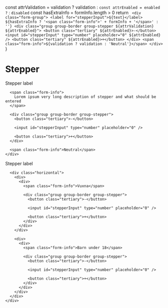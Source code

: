 
  const attrValidation = validation ? validation : ``
  const attrEnabled = enabled ? `` : `disabled`
  const hasExtraInfo = formInfo.length > 0
  return `
    <div class="form-group">
        <label for="stepperInput">${text}</label>
        ${hasExtraInfo ? '<span class="form-info">' + formInfo + '</span>' : ''}
        <div class="group group-border group-stepper ${attrValidation} ${attrEnabled}">
            <button class="tertiary" ${attrEnabled}>-</button>
            <input id="stepperInput" type="number" placeholder="0" ${attrEnabled} />
            <button class="tertiary" ${attrEnabled}>+</button>
        </div>
        <span class="form-info">${validation ? validation : 'Neutral'}</span>
    </div>`
}

<Meta of={StepperStories} />

<Story of={StepperStories.Stepper} />

# Stepper

<Canvas>
  <form>
    <div class="form-group">
      <label for="stepperInput">Stepper label</label>

      <span class="form-info">
        Lorem ipsum very long description of stepper and what should be entered
      </span>

      <div class="group group-border group-stepper">
        <button class="tertiary">-</button>

        <input id="stepperInput" type="number" placeholder="0" />

        <button class="tertiary">+</button>
      </div>

      <span class="form-info">Neutral</span>
    </div>
  </form>
</Canvas>

<Canvas>
  <form>
    <div class="form-group">
      <label for="stepperInput">Stepper label</label>

      <div class="horizontal">
        <div>
          <div>
            <span class="form-info">Vuxna</span>

            <div class="group group-border group-stepper">
              <button class="tertiary">-</button>

              <input id="stepperInput" type="number" placeholder="0" />

              <button class="tertiary">+</button>
            </div>
          </div>
        </div>

        <div>
          <div>
            <span class="form-info">Barn under 18</span>

            <div class="group group-border group-stepper">
              <button class="tertiary">-</button>

              <input id="stepperInput" type="number" placeholder="0" />

              <button class="tertiary">+</button>
            </div>
          </div>
        </div>
      </div>
    </div>
  </form>
</Canvas>
